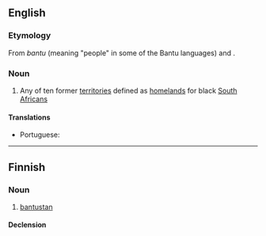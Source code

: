 ==English==

===Etymology===
From ''bantu'' (meaning "people" in some of the Bantu languages) and {{m|en|-stan}}.

===Noun===
{{wikipedia}}
{{en-noun}}

# Any of ten former [[territory|territories]] defined as [[homeland]]s for black [[South African]]s

====Translations====
{{trans-top|territory defined as a homeland for black South Africans}}
* Portuguese: {{t|pt|bantustão|m}}
{{trans-mid}}
{{trans-bottom}}

----

==Finnish==

===Noun===
{{fi-noun}}

# [[#English|bantustan]]

====Declension====
{{fi-decl-risti|bantustan|||a|i=0}}